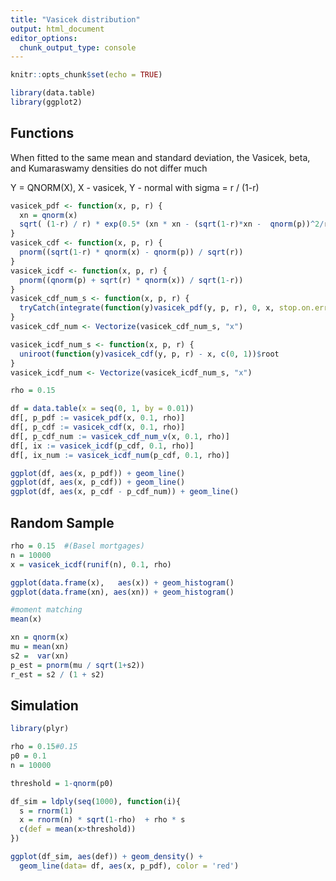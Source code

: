 ---
title: "Vasicek distribution"
output: html_document
editor_options: 
  chunk_output_type: console
---

```{r setup, include=FALSE}
knitr::opts_chunk$set(echo = TRUE)

library(data.table)
library(ggplot2)
```

## Functions
When fitted to the same mean and standard deviation, 
the Vasicek, beta, and Kumaraswamy densities do not differ much


Y = QNORM(X), X - vasicek, Y - normal with sigma = r / (1-r)
```{r functions}

vasicek_pdf <- function(x, p, r) {
  xn = qnorm(x)
  sqrt( (1-r) / r) * exp(0.5* (xn * xn - (sqrt(1-r)*xn -  qnorm(p))^2/r) )
}
vasicek_cdf <- function(x, p, r) {
  pnorm((sqrt(1-r) * qnorm(x) - qnorm(p)) / sqrt(r))
}
vasicek_icdf <- function(x, p, r) {
  pnorm((qnorm(p) + sqrt(r) * qnorm(x)) / sqrt(1-r))
}
vasicek_cdf_num_s <- function(x, p, r) {
  tryCatch(integrate(function(y)vasicek_pdf(y, p, r), 0, x, stop.on.error = FALSE)$value, error = function(e) NA)
}
vasicek_cdf_num <- Vectorize(vasicek_cdf_num_s, "x")

vasicek_icdf_num_s <- function(x, p, r) {
  uniroot(function(y)vasicek_cdf(y, p, r) - x, c(0, 1))$root 
}
vasicek_icdf_num <- Vectorize(vasicek_icdf_num_s, "x")

rho = 0.15 

df = data.table(x = seq(0, 1, by = 0.01))
df[, p_pdf := vasicek_pdf(x, 0.1, rho)]
df[, p_cdf := vasicek_cdf(x, 0.1, rho)]
df[, p_cdf_num := vasicek_cdf_num_v(x, 0.1, rho)]
df[, ix := vasicek_icdf(p_cdf, 0.1, rho)]
df[, ix_num := vasicek_icdf_num(p_cdf, 0.1, rho)]

ggplot(df, aes(x, p_pdf)) + geom_line()
ggplot(df, aes(x, p_cdf)) + geom_line()
ggplot(df, aes(x, p_cdf - p_cdf_num)) + geom_line()

```

## Random Sample

```{r sample, echo=FALSE}
rho = 0.15  #(Basel mortgages)
n = 10000
x = vasicek_icdf(runif(n), 0.1, rho)

ggplot(data.frame(x),   aes(x)) + geom_histogram()
ggplot(data.frame(xn), aes(xn)) + geom_histogram()

#moment matching
mean(x) 

xn = qnorm(x)
mu = mean(xn)
s2 =  var(xn)
p_est = pnorm(mu / sqrt(1+s2))
r_est = s2 / (1 + s2)

```


## Simulation

```{r simulation, echo=FALSE}
library(plyr)

rho = 0.15#0.15 
p0 = 0.1
n = 10000

threshold = 1-qnorm(p0)

df_sim = ldply(seq(1000), function(i){
  s = rnorm(1)
  x = rnorm(n) * sqrt(1-rho)  + rho * s
  c(def = mean(x>threshold))
})

ggplot(df_sim, aes(def)) + geom_density() + 
  geom_line(data= df, aes(x, p_pdf), color = 'red')
```

